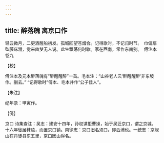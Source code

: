 ```yaml
---
---
---
```

title: 醉落魄 离京口作
---







轻云微月，二更酒醒船初发。孤城回望苍烟合。记得歌时，不记归时节。　巾偏扇坠藤床滑，觉来幽梦无人说。此生飘荡何时歇。家在西南，常作东南别。　傅注本卷九





【校】


傅注本及元本醉落魄有“醉醒醒醉”一首。毛本注：“山谷老人云‘醉醒醒醉’非东坡作。删去。” “记得歌时”傅本、毛本并作“公子佳人”。





【朱注】


纪年录：甲寅作。





【笺】


京口 诗集查注：吴志：建安十四年，孙权谋拒曹操，始于吴迁京口，谓之京城。十六年徙居秣陵，而置京口镇。南徐志：京口旧名须口，即西浦也。一统志：京岘山在丹徒县东五里，京口因山得名。